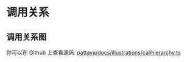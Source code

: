 # 调用关系

## 调用关系图

<div id="ptyCallHierarchy"></div>

你可以在 Github 上查看源码: [pattaya/docs/illustrations/callhierarchy.ts](https://github.com/challenai/pattaya/blob/main/docs/illustrations/callhierarchy.ts)